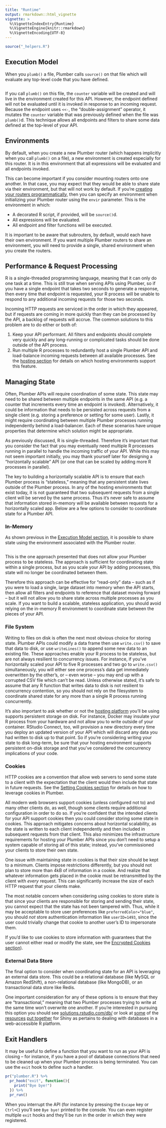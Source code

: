 ```yaml
---
title: "Runtime"
output: rmarkdown::html_vignette
vignette: >
  %\VignetteIndexEntry{Runtime}
  %\VignetteEngine{knitr::rmarkdown}
  %\VignetteEncoding{UTF-8}
---
```


```r
source("_helpers.R")
```

## Execution Model {#execution-model}

When you `plumb()` a file, Plumber calls `source()` on that file which will evaluate any top-level code that you have defined.

```r
```

If you call `plumb()` on this file, the `counter` variable will be created and will live in the environment created for this API. However, the endpoint defined will not be evaluated until it is invoked in response to an incoming request. Because the endpoint uses `<<-`, the "double-assignment" operator, it mutates the `counter` variable that was previously defined when the file was `plumb()`d. This technique allows all endpoints and filters to share some data defined at the top-level of your API.

## Environments

By default, when you create a new Plumber router (which happens implicitly when you call `plumb()` on a file), a new environment is created especially for this router. It is in this environment that all expressions will be evaluated and all endpoints invoked.

This can become important if you consider mounting routers onto one another. In that case, you may expect that they would be able to share state via their environment, but that will not work by default. If you're [creating your routers programmatically](./execution-model.html#programmatic-usage), then you can specify an environment when initializing your Plumber router using the `envir` parameter. This is the environment in which:

 - A decorated R script, if provided, will be `source()`d.
 - All expressions will be evaluated.
 - All endpoint and filter functions will be executed.

 It is important to be aware that subrouters, by default, would each have their own environment. If you want multiple Plumber routers to share an environment, you will need to provide a single, shared environment when you create the routers.

## Performance & Request Processing

R is a single-threaded programming language, meaning that it can only do one task at a time. This is still true when serving APIs using Plumber, so if you have a single endpoint that takes two seconds to generate a response, then every time that endpoint is requested, your R process will be unable to respond to any additional incoming requests for those two seconds.

Incoming HTTP requests are serviced in the order in which they appeared, but if requests are coming in more quickly than they can be processed by the API, a backlog of requests will accrue. The common solutions to this problem are to do either or both of:

 1. Keep your API performant. All filters and endpoints should complete very quickly and any long-running or complicated tasks should be done outside of the API process.
 2. Run multiple R processes to redundantly host a single Plumber API and load-balance incoming requests between all available processes. See the [hosting section](./hosting.html) for details on which hosting environments support this feature.

## Managing State

Often, Plumber APIs will require coordination of some state. This state may need to be shared between multiple endpoints in the same API (e.g. a counter that increments every time an endpoint is invoked). Alternatively, it could be information that needs to be persisted across requests from a single client (e.g. storing a preference or setting for some user). Lastly, it might require coordinating between multiple Plumber processes running independently behind a load-balancer. Each of these scenarios have unique properties that determine which solution might be appropriate.

As previously discussed, R is single-threaded. Therefore it's important that you consider the fact that you may eventually need multiple R processes running in parallel to handle the incoming traffic of your API. While this may not seem important initially, you may thank yourself later for designing a "horizontally scalable" API (or one that can be scaled by adding more R processes in parallel).

The key to building a horizontally scalable API is to ensure that each Plumber process is "stateless," meaning that any persistent state lives outside of the Plumber process. In any of the hosting environments that exist today, it is not guaranteed that two subsequent requests from a single client will be served by the same process. Thus it's never safe to assume that information stored in-memory will be available between requests for a horizontally scaled app. Below are a few options to consider to coordinate state for a Plumber API.

### In-Memory

As shown previous in the [Execution Model section](#execution-model), it is possible to share state using the environment associated with the Plumber router.

```r
```

This is the one approach presented that does not allow your Plumber process to be stateless. The approach is sufficient for coordinating state within a single process, but as you scale your API by adding processes, this state will no longer be coordinated between them.

Therefore this approach can be effective for "read-only" data -- such as if you were to load a single, large dataset into memory when the API starts, then allow all filters and endpoints to reference that dataset moving forward -- but it will not allow you to share state across multiple processes as you scale. If you want to build a scalable, stateless application, you should avoid relying on the in-memory R environment to coordinate state between the pieces of your API.

### File System

Writing to files on disk is often the next most obvious choice for storing state. Plumber APIs could modify a data frame then use `write.csv()` to save that data to disk, or use `writeLines()` to append some new data to an existing file. These approaches enable your R process to be stateless, but are not always resilient to concurrency issues. For instance, if you've horizontally scaled your API to five R processes and two go to `write.csv()` simultaneously, you will either see one process's data get immediately overwritten by the other's, or -- even worse -- you may end up with a corrupted CSV file which can't be read. Unless otherwise stated, it's safe to assume that any R function that writes data to disk is not resilient to concurrency contention, so you should not rely on the filesystem to coordinate shared state for any more than a single R process running concurrently.

It's also important to ask whether or not the [hosting platform](./hosting.html) you'll be using supports persistent storage on disk. For instance, Docker may insulate your R process from your hardware and not allow you to write outside of your container. RStudio Connect, too, will provision a new directory every time you deploy an updated version of your API which will discard any data you had written to disk up to that point. So if you're considering writing your state to disk long-term, be sure that your hosting environment supports persistent on-disk storage and that you've considered the concurrency implications of your code.

### Cookies {#state-cookies}

HTTP cookies are a convention that allow web servers to send some state to a client with the expectation that the client would then include that state in future requests. See the [Setting Cookies section](./rendering-output.html#setting-cookies) for details on how to leverage cookies in Plumber.

All modern web browsers support cookies (unless configured not to) and many other clients do, as well, though some clients require additional configuration in order to do so. If you're confident that the intended clients for your API support cookies then you could consider storing some state in cookies. This approach mitigates concerns about horizontal scalability, as the state is written to each client independently and then included in subsequent requests from that client. This also minimizes the infrastructure requirements for hosting your Plumber APIs since you don't need to setup a system capable of storing all of this state; instead, you've commissioned your clients to store their own state.

One issue with maintaining state in cookies is that their size should be kept to a minimum. Clients impose restrictions differently, but you should not plan to store more than 4kB of information in a cookie. And realize that whatever information gets placed in the cookie must be retransmitted by the client with *every* request. This can significantly increase the size of each HTTP request that your clients make.

The most notable concern when considering using cookies to store state is that since your clients are responsible for storing and sending their state, you cannot expect that the state has not been tampered with. Thus, while it may be acceptable to store user preferences like `preferredColor="blue"`, you should *not* store authentication information like `userID=1493`, since the user could trivially change that cookie to another user's ID to impersonate them.

If you'd like to use cookies to store information with guarantees that the user cannot either read or modify the state, see the [Encrypted Cookies section](./rendering-output.html#encrypted-cookies)).

### External Data Store

The final option to consider when coordinating state for an API is leveraging an external data store. This could be a relational database (like MySQL or Amazon RedShift), a non-relational database (like MongoDB), or an transactional data store like Redis.

One important consideration for any of these options is to ensure that they are "transactional," meaning that two Plumber processes trying to write at the same time won't overwrite one another. If you're interested in pursuing this option you should see [solutions.rstudio.com/db/](https://solutions.rstudio.com/db/) or look at [some](http://shiny.rstudio.com/articles/overview.html) of the [resources](http://shiny.rstudio.com/articles/sql-injections.html) [put together](http://shiny.rstudio.com/articles/pool-basics.html) for Shiny as pertains to dealing with databases in a web-accessible R platform.

## Exit Handlers

It may be useful to define a function that you want to run as your API is closing -- for instance, if you have a pool of database connections that need to be cleaned up when your Plumber process is being terminated. You can use the `exit` hook to define such a handler.

```r
pr("plumber.R") %>%
  pr_hook("exit", function(){
    print("Bye bye!")
  }) %>%
  pr_run()
```

When you interrupt the API (for instance by pressing the `Escape` key or `Ctrl+C`) you'll see `Bye bye!` printed to the console. You can even register multiple `exit` hooks and they'll be run in the order in which they were registered.

